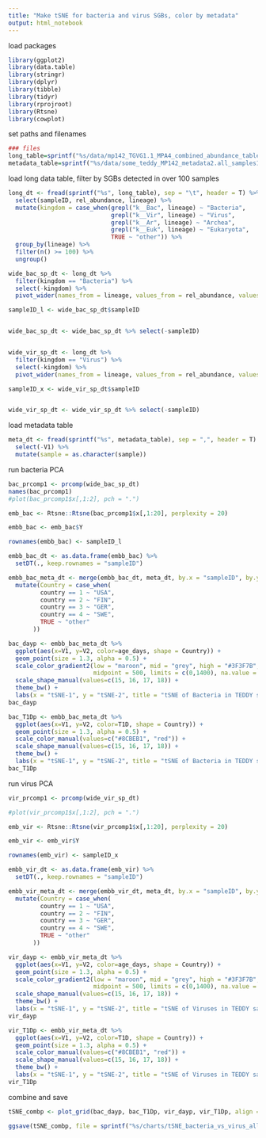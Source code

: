 ```yaml
---
title: "Make tSNE for bacteria and virus SGBs, color by metadata"
output: html_notebook
---
```


load packages
```r
library(ggplot2)
library(data.table)
library(stringr)
library(dplyr)
library(tibble)
library(tidyr)
library(rprojroot)
library(Rtsne)
library(cowplot)

```

set paths and filenames
```r
### files
long_table=sprintf("%s/data/mp142_TGVG1.1_MPA4_combined_abundance_table_longform1.tsv", find_rstudio_root_file())
metadata_table=sprintf("%s/data/some_teddy_MP142_metadata2.all_samples1.delivery.csv", find_rstudio_root_file())

```

load long data table, filter by SGBs detected in over 100 samples
```r
long_dt <- fread(sprintf("%s", long_table), sep = "\t", header = T) %>%
  select(sampleID, rel_abundance, lineage) %>%
  mutate(kingdom = case_when(grepl("k__Bac", lineage) ~ "Bacteria", 
                             grepl("k__Vir", lineage) ~ "Virus",
                             grepl("k__Ar", lineage) ~ "Archea",
                             grepl("k__Euk", lineage) ~ "Eukaryota",
                             TRUE ~ "other")) %>%
  group_by(lineage) %>%
  filter(n() >= 100) %>%
  ungroup()

wide_bac_sp_dt <- long_dt %>%
  filter(kingdom == "Bacteria") %>%
  select(-kingdom) %>%
  pivot_wider(names_from = lineage, values_from = rel_abundance, values_fill = 0)

sampleID_l <- wide_bac_sp_dt$sampleID


wide_bac_sp_dt <- wide_bac_sp_dt %>% select(-sampleID)


wide_vir_sp_dt <- long_dt %>%
  filter(kingdom == "Virus") %>%
  select(-kingdom) %>%
  pivot_wider(names_from = lineage, values_from = rel_abundance, values_fill = 0)

sampleID_x <- wide_vir_sp_dt$sampleID


wide_vir_sp_dt <- wide_vir_sp_dt %>% select(-sampleID)
```

load metadata table
```r
meta_dt <- fread(sprintf("%s", metadata_table), sep = ",", header = T) %>%
  select(-V1) %>%
  mutate(sample = as.character(sample))
```

run bacteria PCA
```r
bac_prcomp1 <- prcomp(wide_bac_sp_dt)
names(bac_prcomp1)
#plot(bac_prcomp1$x[,1:2], pch = ".")

emb_bac <- Rtsne::Rtsne(bac_prcomp1$x[,1:20], perplexity = 20)

embb_bac <- emb_bac$Y

rownames(embb_bac) <- sampleID_l

embb_bac_dt <- as.data.frame(embb_bac) %>%
  setDT(., keep.rownames = "sampleID")

embb_bac_meta_dt <- merge(embb_bac_dt, meta_dt, by.x = "sampleID", by.y = "sample") %>%
  mutate(Country = case_when(
         country == 1 ~ "USA",
         country == 2 ~ "FIN",
         country == 3 ~ "GER",
         country == 4 ~ "SWE",
         TRUE ~ "other"
       ))

bac_dayp <- embb_bac_meta_dt %>%
  ggplot(aes(x=V1, y=V2, color=age_days, shape = Country)) +
  geom_point(size = 1.3, alpha = 0.5) +
  scale_color_gradient2(low = "maroon", mid = "grey", high = "#3F3F7B", 
                        midpoint = 500, limits = c(0,1400), na.value = "black", name = "Day of Life") +
  scale_shape_manual(values=c(15, 16, 17, 18)) +
  theme_bw() +
  labs(x = "tSNE-1", y = "tSNE-2", title = "tSNE of Bacteria in TEDDY samples")
bac_dayp

bac_T1Dp <- embb_bac_meta_dt %>%
  ggplot(aes(x=V1, y=V2, color=T1D, shape = Country)) +
  geom_point(size = 1.3, alpha = 0.5) +
  scale_color_manual(values=c("#8CBEB1", "red")) +
  scale_shape_manual(values=c(15, 16, 17, 18)) +
  theme_bw() +
  labs(x = "tSNE-1", y = "tSNE-2", title = "tSNE of Bacteria in TEDDY samples")
bac_T1Dp

```


run virus PCA
```r
vir_prcomp1 <- prcomp(wide_vir_sp_dt)

#plot(vir_prcomp1$x[,1:2], pch = ".")

emb_vir <- Rtsne::Rtsne(vir_prcomp1$x[,1:20], perplexity = 20)

emb_vir <- emb_vir$Y

rownames(emb_vir) <- sampleID_x

embb_vir_dt <- as.data.frame(emb_vir) %>%
  setDT(., keep.rownames = "sampleID")

embb_vir_meta_dt <- merge(embb_vir_dt, meta_dt, by.x = "sampleID", by.y = "sample") %>%
  mutate(Country = case_when(
         country == 1 ~ "USA",
         country == 2 ~ "FIN",
         country == 3 ~ "GER",
         country == 4 ~ "SWE",
         TRUE ~ "other"
       ))

vir_dayp <- embb_vir_meta_dt %>%
  ggplot(aes(x=V1, y=V2, color=age_days, shape = Country)) +
  geom_point(size = 1.3, alpha = 0.5) +
  scale_color_gradient2(low = "maroon", mid = "grey", high = "#3F3F7B", 
                        midpoint = 500, limits = c(0,1400), na.value = "black", name = "Day of Life") +
  scale_shape_manual(values=c(15, 16, 17, 18)) +
  theme_bw() +
  labs(x = "tSNE-1", y = "tSNE-2", title = "tSNE of Viruses in TEDDY samples")
vir_dayp

vir_T1Dp <- embb_vir_meta_dt %>%
  ggplot(aes(x=V1, y=V2, color=T1D, shape = Country)) +
  geom_point(size = 1.3, alpha = 0.5) +
  scale_color_manual(values=c("#8CBEB1", "red")) +
  scale_shape_manual(values=c(15, 16, 17, 18)) +
  theme_bw() +
  labs(x = "tSNE-1", y = "tSNE-2", title = "tSNE of Viruses in TEDDY samples")
vir_T1Dp


```

combine and save
```r
tSNE_combp <- plot_grid(bac_dayp, bac_T1Dp, vir_dayp, vir_T1Dp, align = "h", nrow = 2)

ggsave(tSNE_combp, file = sprintf("%s/charts/tSNE_bacteria_vs_virus_all_samples.pdf", find_rstudio_root_file()), width = 8, height = 8)

```







